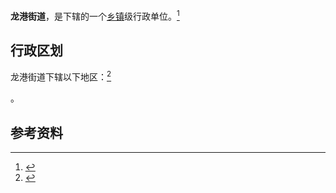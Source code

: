 {{中国乡级行政区|37/06/81/002/000}}

'''龙港街道'''，是{{PRC admin/fullname|37/06/81/002/000|3}}下辖的一个[[乡镇|乡镇]]级行政单位。<ref>{{PRC admin/ref sgc|{{PRC admin/parent|37/06/81/002/000}}}}</ref>

== 行政区划 ==

龙港街道下辖以下地区：<ref>{{PRC admin/ref sgc|37/06/81/002/000}}</ref>

{{PRC admin/children|37/06/81/002/000}}。

== 参考资料 ==

{{reflist}}

{{行政区划小作品}}
{{PRC admin/navcat|37/06/81/002/000}}